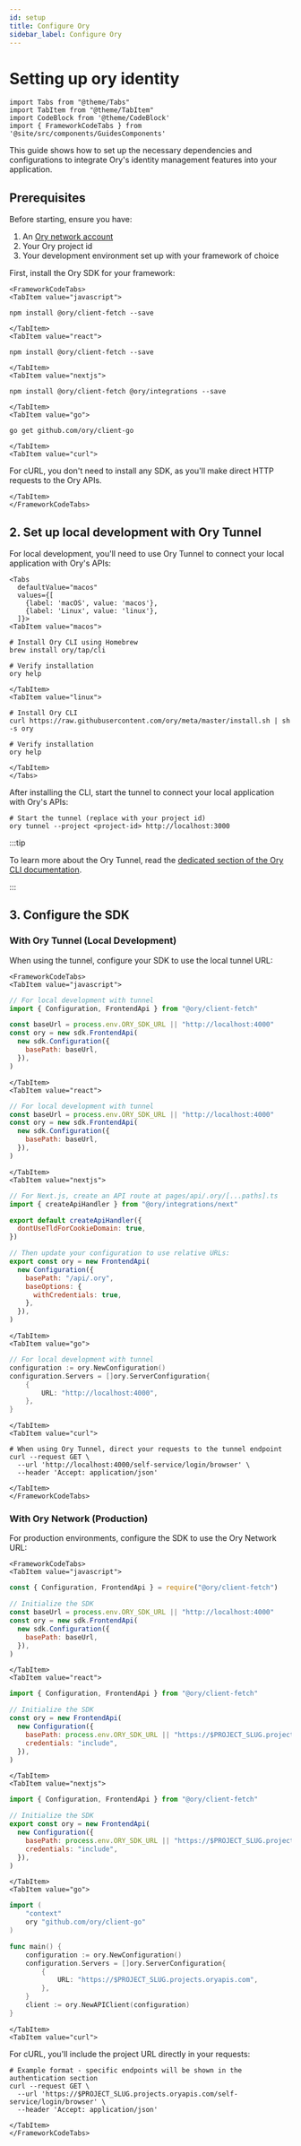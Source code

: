 ```yaml
---
id: setup
title: Configure Ory
sidebar_label: Configure Ory
---
```


# Setting up ory identity

```mdx-code-block
import Tabs from "@theme/Tabs"
import TabItem from "@theme/TabItem"
import CodeBlock from '@theme/CodeBlock'
import { FrameworkCodeTabs } from '@site/src/components/GuidesComponents'
```

This guide shows how to set up the necessary dependencies and configurations to integrate Ory's identity management features into
your application.

## Prerequisites

Before starting, ensure you have:

1. An [Ory network account](https://console.ory.sh)
2. Your Ory project id
3. Your development environment set up with your framework of choice

First, install the Ory SDK for your framework:

```mdx-code-block
<FrameworkCodeTabs>
<TabItem value="javascript">
```

```shell
npm install @ory/client-fetch --save
```

```mdx-code-block
</TabItem>
<TabItem value="react">
```

```shell
npm install @ory/client-fetch --save
```

```mdx-code-block
</TabItem>
<TabItem value="nextjs">
```

```shell
npm install @ory/client-fetch @ory/integrations --save
```

```mdx-code-block
</TabItem>
<TabItem value="go">
```

```shell
go get github.com/ory/client-go
```

```mdx-code-block
</TabItem>
<TabItem value="curl">
```

For cURL, you don't need to install any SDK, as you'll make direct HTTP requests to the Ory APIs.

```mdx-code-block
</TabItem>
</FrameworkCodeTabs>
```

## 2. Set up local development with Ory Tunnel

For local development, you'll need to use Ory Tunnel to connect your local application with Ory's APIs:

```mdx-code-block
<Tabs
  defaultValue="macos"
  values={[
    {label: 'macOS', value: 'macos'},
    {label: 'Linux', value: 'linux'},
  ]}>
<TabItem value="macos">
```

```shell
# Install Ory CLI using Homebrew
brew install ory/tap/cli

# Verify installation
ory help
```

```mdx-code-block
</TabItem>
<TabItem value="linux">
```

```shell
# Install Ory CLI
curl https://raw.githubusercontent.com/ory/meta/master/install.sh | sh -s ory

# Verify installation
ory help
```

```mdx-code-block
</TabItem>
</Tabs>
```

After installing the CLI, start the tunnel to connect your local application with Ory's APIs:

```shell
# Start the tunnel (replace with your project id)
ory tunnel --project <project-id> http://localhost:3000
```

:::tip

To learn more about the Ory Tunnel, read the [dedicated section of the Ory CLI documentation](../../guides/cli/proxy-and-tunnel).

:::

## 3. Configure the SDK

### With Ory Tunnel (Local Development)

When using the tunnel, configure your SDK to use the local tunnel URL:

```mdx-code-block
<FrameworkCodeTabs>
<TabItem value="javascript">
```

```javascript
// For local development with tunnel
import { Configuration, FrontendApi } from "@ory/client-fetch"

const baseUrl = process.env.ORY_SDK_URL || "http://localhost:4000"
const ory = new sdk.FrontendApi(
  new sdk.Configuration({
    basePath: baseUrl,
  }),
)
```

```mdx-code-block
</TabItem>
<TabItem value="react">
```

```javascript
// For local development with tunnel
const baseUrl = process.env.ORY_SDK_URL || "http://localhost:4000"
const ory = new sdk.FrontendApi(
  new sdk.Configuration({
    basePath: baseUrl,
  }),
)
```

```mdx-code-block
</TabItem>
<TabItem value="nextjs">
```

```javascript
// For Next.js, create an API route at pages/api/.ory/[...paths].ts
import { createApiHandler } from "@ory/integrations/next"

export default createApiHandler({
  dontUseTldForCookieDomain: true,
})

// Then update your configuration to use relative URLs:
export const ory = new FrontendApi(
  new Configuration({
    basePath: "/api/.ory",
    baseOptions: {
      withCredentials: true,
    },
  }),
)
```

```mdx-code-block
</TabItem>
<TabItem value="go">
```

```go
// For local development with tunnel
configuration := ory.NewConfiguration()
configuration.Servers = []ory.ServerConfiguration{
    {
        URL: "http://localhost:4000",
    },
}
```

```mdx-code-block
</TabItem>
<TabItem value="curl">
```

```shell
# When using Ory Tunnel, direct your requests to the tunnel endpoint
curl --request GET \
  --url 'http://localhost:4000/self-service/login/browser' \
  --header 'Accept: application/json'
```

```mdx-code-block
</TabItem>
</FrameworkCodeTabs>
```

### With Ory Network (Production)

For production environments, configure the SDK to use the Ory Network URL:

```mdx-code-block
<FrameworkCodeTabs>
<TabItem value="javascript">
```

```javascript
const { Configuration, FrontendApi } = require("@ory/client-fetch")

// Initialize the SDK
const baseUrl = process.env.ORY_SDK_URL || "http://localhost:4000"
const ory = new sdk.FrontendApi(
  new sdk.Configuration({
    basePath: baseUrl,
  }),
)
```

```mdx-code-block
</TabItem>
<TabItem value="react">
```

```javascript
import { Configuration, FrontendApi } from "@ory/client-fetch"

// Initialize the SDK
const ory = new FrontendApi(
  new Configuration({
    basePath: process.env.ORY_SDK_URL || "https://$PROJECT_SLUG.projects.oryapis.com",
    credentials: "include",
  }),
)
```

```mdx-code-block
</TabItem>
<TabItem value="nextjs">
```

```javascript
import { Configuration, FrontendApi } from "@ory/client-fetch"

// Initialize the SDK
export const ory = new FrontendApi(
  new Configuration({
    basePath: process.env.ORY_SDK_URL || "https://$PROJECT_SLUG.projects.oryapis.com",
    credentials: "include",
  }),
)
```

```mdx-code-block
</TabItem>
<TabItem value="go">
```

```go
import (
    "context"
    ory "github.com/ory/client-go"
)

func main() {
    configuration := ory.NewConfiguration()
    configuration.Servers = []ory.ServerConfiguration{
        {
            URL: "https://$PROJECT_SLUG.projects.oryapis.com",
        },
    }
    client := ory.NewAPIClient(configuration)
}
```

```mdx-code-block
</TabItem>
<TabItem value="curl">
```

For cURL, you'll include the project URL directly in your requests:

```shell
# Example format - specific endpoints will be shown in the authentication section
curl --request GET \
  --url 'https://$PROJECT_SLUG.projects.oryapis.com/self-service/login/browser' \
  --header 'Accept: application/json'
```

```mdx-code-block
</TabItem>
</FrameworkCodeTabs>
```
